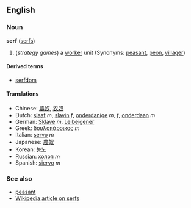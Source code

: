 ==English==
===Noun===
'''serf''' ([[serfs]])

#(''strategy games'') a [[worker]] unit (Synonyms: [[peasant]], [[peon]], [[villager]])

====Derived terms====
*[[serfdom]]

====Translations====
*Chinese: [[農奴]], [[农奴]]
*Dutch: [[slaaf]] ''m'', [[slavin]] ''f'', [[onderdanige]] ''m, f'', [[onderdaan]] ''m''
*German: [[Sklave]] ''m'', [[Leibeigener]]
*Greek: [[δουλοπάροικος]] ''m''
*Italian: [[servo]] ''m''
*Japanese: [[農奴]]
*Korean: [[농노]]
*Russian: [[холоп]] ''m''
*Spanish: [[siervo]] ''m''

===See also===
*[[peasant]]
*[[w:Serf|Wikipedia article on serfs]]

{{stub}}